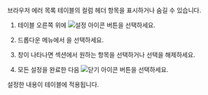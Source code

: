 <Title hashid='display-or-hide-column' level={props.level}>테이블 컬럼 표시하거나 숨기기</Title>

<InDoc product="browser">

브라우저 에러 목록 테이블의 컬럼 헤더 항목을 표시하거나 숨길 수 있습니다.

</InDoc>

1. 테이블 오른쪽 위에 ![설정 아이콘](/img/ico-setting.svg) 버튼을 선택하세요.

1. 드롭다운 메뉴에서 <Cmdname sid="column_settings" className="uitext" />을 선택하세요.

1. <Cmdname sid="column_settings" className="uitext" /> 창이 나타나면 <Cmdname sid="add_a_column" className="uitext" /> 섹션에서 원하는 항목을 선택하거나 선택을 해제하세요.

1. 모든 설정을 완료한 다음 ![닫기 아이콘](/img/ico-close.svg) 버튼을 선택하세요.

설정한 내용이 테이블에 적용됩니다.